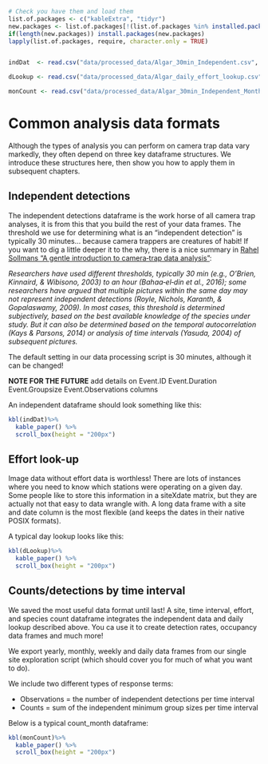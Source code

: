 ```r
# Check you have them and load them
list.of.packages <- c("kableExtra", "tidyr")
new.packages <- list.of.packages[!(list.of.packages %in% installed.packages()[,"Package"])]
if(length(new.packages)) install.packages(new.packages)
lapply(list.of.packages, require, character.only = TRUE)


indDat  <- read.csv("data/processed_data/Algar_30min_Independent.csv", header=T)

dLookup <- read.csv("data/processed_data/Algar_daily_effort_lookup.csv", header=T) 

monCount <- read.csv("data/processed_data/Algar_30min_Independent_Monthly_counts.csv", header=T)
```

# Common analysis data formats

Although the types of analysis you can perform on camera trap data vary markedly, they often depend on three key dataframe structures. We introduce these structures here, then show you how to apply them in subsequent chapters. 

## Independent detections
The independent detections dataframe is the work horse of all camera trap analyses, it is from this that you build the rest of your data frames. The threshold we use for determining what is an "independent detection" is typically 30 minutes... because camera trappers are creatures of habit! If you want to dig a little deeper it to the why, there is a nice summary in [Rahel Sollmans "A gentle introduction to camera‐trap data analysis"](https://onlinelibrary.wiley.com/doi/abs/10.1111/aje.12557):

*Researchers have used different thresholds, typically 30 min (e.g., O'Brien, Kinnaird, & Wibisono, 2003) to an hour (Bahaa‐el‐din et al., 2016); some researchers have argued that multiple pictures within the same day may not represent independent detections (Royle, Nichols, Karanth, & Gopalaswamy, 2009). In most cases, this threshold is determined subjectively, based on the best available knowledge of the species under study. But it can also be determined based on the temporal autocorrelation (Kays & Parsons, 2014) or analysis of time intervals (Yasuda, 2004) of subsequent pictures.*

The default setting in our data processing script is 30 minutes, although it can be changed! 

**NOTE FOR THE FUTURE** add details on Event.ID	 Event.Duration	 Event.Groupsize	 Event.Observations columns

An independent dataframe should look something like this:

```r
kbl(indDat)%>%
  kable_paper() %>%
  scroll_box(height = "200px")
```

## Effort look-up
Image data without effort data is worthless! There are lots of instances where you need to know which stations were operating on a given day. Some people like to store this information in a siteXdate matrix, but they are actually not that easy to data wrangle with. A long data frame with a site and date column is the most flexible (and keeps the dates in their native POSIX formats).

A typical day lookup looks like this:

```r
kbl(dLookup)%>%
  kable_paper() %>%
  scroll_box(height = "200px")
```


## Counts/detections by time interval
We saved the most useful data format until last! A site, time interval, effort, and species  count dataframe integrates the independent data and daily lookup described above. You ca use it to create detection rates, occupancy data frames and much more!

We export yearly, monthly, weekly and daily data frames from our single site exploration script (which should cover you for much of what you want to do).

We include two different types of response terms:

  - Observations = the number of independent detections per time interval
  - Counts = sum of the independent minimum group sizes per time interval
  
Below is a typical count_month dataframe:

```r
kbl(monCount)%>%
  kable_paper() %>%
  scroll_box(height = "200px")
```




